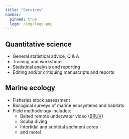 ```yaml
---
title: "Services"
navbar:
  pinned: true
  logo: /img/logo.png
---
```


## Quantitative science

- General statistical advice, Q & A
- Training and workshops
- Statistical analysis and reporting
- Editing and/or critiquing manuscripts and reports


## Marine ecology

- Fisheries stock assessment
- Biological surveys of marine ecosystems and habitats
- Field methodology includes:
    + Baited remote underwater video ([BRUV](../bruv/index.qmd))
    + Scuba diving
    + Intertidal and subtidal sediment cores
    + and more!

